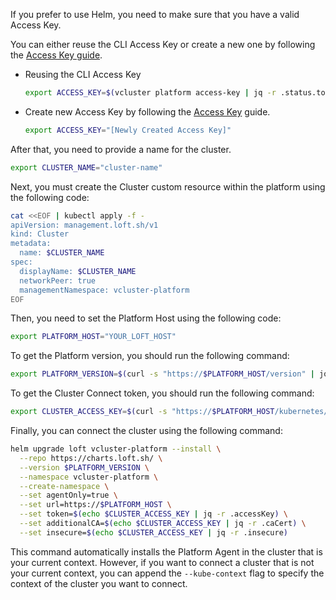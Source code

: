 

If you prefer to use Helm, you need to make sure that you have a valid Access Key.

You can either reuse the CLI Access Key or create a new one by following the
[Access Key guide](../../administer/users-permissions/access-keys.mdx#create-an-access-key).


- Reusing the CLI Access Key

  ```bash
  export ACCESS_KEY=$(vcluster platform access-key | jq -r .status.token)
  ```

- Create new Access Key by following the [Access
Key](/platform/administer/users-permissions/access-keys#create-an-access-key) guide.

  ```bash
  export ACCESS_KEY="[Newly Created Access Key]"
  ```

After that, you need to provide a name for the cluster.

```bash
export CLUSTER_NAME="cluster-name"
```

Next, you must create the Cluster custom resource within the platform using the following code:

```bash
cat <<EOF | kubectl apply -f -
apiVersion: management.loft.sh/v1
kind: Cluster
metadata:
  name: $CLUSTER_NAME
spec:
  displayName: $CLUSTER_NAME
  networkPeer: true
  managementNamespace: vcluster-platform
EOF
```

Then, you need to set the Platform Host using the following code:

```bash
export PLATFORM_HOST="YOUR_LOFT_HOST"
```

To get the Platform version, you should run the following command:

```bash
export PLATFORM_VERSION=$(curl -s "https://$PLATFORM_HOST/version" | jq -r '.version | .[0:]')
```

To get the Cluster Connect token, you should run the following command:

```bash
export CLUSTER_ACCESS_KEY=$(curl -s "https://$PLATFORM_HOST/kubernetes/management/apis/management.loft.sh/v1/clusters/$CLUSTER_NAME/accesskey" -H "Authorization: bearer $ACCESS_KEY")
```

Finally, you can connect the cluster using the following command:

```bash
helm upgrade loft vcluster-platform --install \
  --repo https://charts.loft.sh/ \
  --version $PLATFORM_VERSION \
  --namespace vcluster-platform \
  --create-namespace \
  --set agentOnly=true \
  --set url=https://$PLATFORM_HOST \
  --set token=$(echo $CLUSTER_ACCESS_KEY | jq -r .accessKey) \
  --set additionalCA=$(echo $CLUSTER_ACCESS_KEY | jq -r .caCert) \
  --set insecure=$(echo $CLUSTER_ACCESS_KEY | jq -r .insecure)
```

This command automatically installs the Platform Agent in the cluster that is your current context.
However, if you want to connect a cluster that is not your current context, you can append the `--kube-context` flag to specify the context of the cluster you want to connect.

